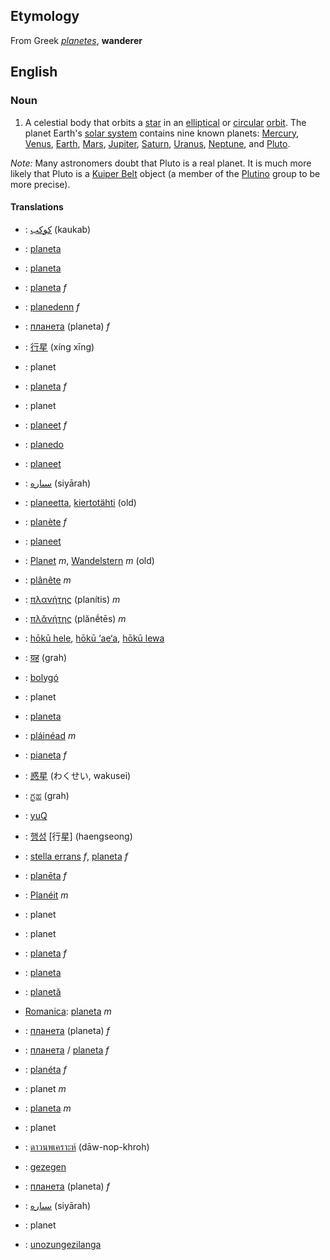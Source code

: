 ==Etymology==
From Greek ''[[planetes]]'', '''wanderer'''

==English==

===Noun===
#A celestial body that orbits a [[star]] in an [[elliptical]] or [[circular]] [[orbit]].  The planet Earth's [[solar system]] contains nine known planets: [[Mercury]], [[Venus]], [[Earth]], [[Mars]], [[Jupiter]], [[Saturn]], [[Uranus]], [[Neptune]], and [[Pluto]].

''Note:'' Many astronomers doubt that Pluto is a real planet. It is much more likely that Pluto is a [[Kuiper Belt]] object (a member of the [[Plutino]] group to be more precise).

====Translations====
*{{ar}}: [[كوكب]] (kaukab)
*{{eu}}: [[planeta]]
*{{bns}}: [[planeta]]
*{{bs}}: [[planeta]] ''f''
*{{br}}: [[planedenn]] ''f''
*{{bg}}: [[планета]] (planeta) ''f''
*{{zh}}: [[行星]] (xíng xīng)
*{{hr}}: planet
*{{cz}}: [[planeta]] ''f''
*{{da}}: planet
*{{nl}}: [[planeet]] ''f''
*{{eo}}: [[planedo]]
*{{et}}: [[planeet]]
*{{fa}}: [[سىاره]] (siyārah)
*{{fi}}: [[planeetta]], [[kiertotähti]] (old)
*{{fr}}: [[planète]] ''f''
*{{fy}}: [[planeet]]
*{{de}}: [[Planet]] ''m'', [[Wandelstern]] ''m'' (old)
*{{gmh}}: [[plânête]] ''m''
*{{el}}: [[πλανήτης]] (planítis) ''m''
*{{grc}}: [[πλᾰνήτης]] (plănḗtēs) ''m''
*{{haw}}: [[hōkū hele]], [[hōkū ‘ae‘a]], [[hōkū lewa]]
*{{hi}}: [[ग्रह]] (grah)
*{{hu}}: [[bolygó]]
*{{id}}: planet
*{{ia}}: [[planeta]]
*{{ga}}: [[pláinéad]] ''m''
*{{it}}: [[pianeta]] ''f''
*{{ja}}: [[惑星]] (わくせい, wakusei)
*{{ka}}: [[ಗ್ರಹ]] (grah)
*{{tlh}}: [[yuQ]]
*{{ko}}: [[행성]] [行星] (haengseong)
*{{la}}: [[stella errans]] ''f'', [[planeta]] ''f''
*{{lv}}: [[planēta]] ''f''
*{{lb}}: [[Planéit]] ''m''
*{{ms}}: planet
*{{no}}: planet
*{{pl}}: [[planeta]] ''f''
*{{pt}}: [[planeta]]
*{{ro}}: [[planetă]]
*[[Romanica]]: [[planeta]] ''m''
*{{ru}}: [[планета]] (planeta) ''f''
*{{se}}: [[планета]] / [[planeta]] ''f''
*{{sk}}: [[planéta]] ''f''
*{{sl}}: planet ''m''
*{{es}}: [[planeta]] ''m''
*{{sv}}: planet
*{{th}}: [[ดาวนพเคราะห์]] (dāw-nop-khroh)
*{{tr}}: [[gezegen]]
*{{uk}}: [[планета]] (planeta) ''f''
*{{ur}}: [[سىاره]] (siyārah)
*{{vo}}: planet
*{{zu}}: [[unozungezilanga]]